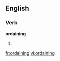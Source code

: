 ==English==

===Verb===
'''ordaining'''

# {{present participle of|[[ordain]]}}

[[fr:ordaining]]
[[vi:ordaining]]